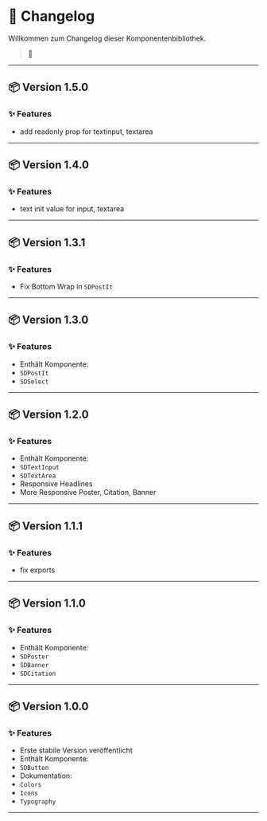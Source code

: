 
<Meta title="📦 Changelog" />

# 📝 Changelog

Willkommen zum Changelog dieser Komponentenbibliothek.

> 📘

---

## 📦 Version 1.5.0

### ✨ Features
- add readonly prop for textinput, textarea

---

## 📦 Version 1.4.0

### ✨ Features
- text init value for input, textarea

---

## 📦 Version 1.3.1

### ✨ Features

- Fix Bottom Wrap in `SDPostIt`

---

## 📦 Version 1.3.0

### ✨ Features

- Enthält Komponente:
- `SDPostIt`
- `SDSelect`

---

## 📦 Version 1.2.0

### ✨ Features

- Enthält Komponente:
- `SDTextInput`
- `SDTextArea`
- Responsive Headlines
- More Responsive Poster, Citation, Banner

---

## 📦 Version 1.1.1

### ✨ Features

- fix exports

---

## 📦 Version 1.1.0

### ✨ Features

- Enthält Komponente:
- `SDPoster`
- `SDBanner`
- `SDCitation`

---

## 📦 Version 1.0.0

### ✨ Features

- Erste stabile Version veröffentlicht
- Enthält Komponente:
- `SDButton`
- Dokumentation:
- `Colors`
- `Icons`
- `Typography`

---